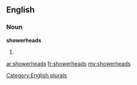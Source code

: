 ==English==

===Noun===
'''showerheads'''

# {{plural of|[[showerhead]]}}

[[Category:English plurals]]

[[ar:showerheads]]
[[fr:showerheads]]
[[my:showerheads]]